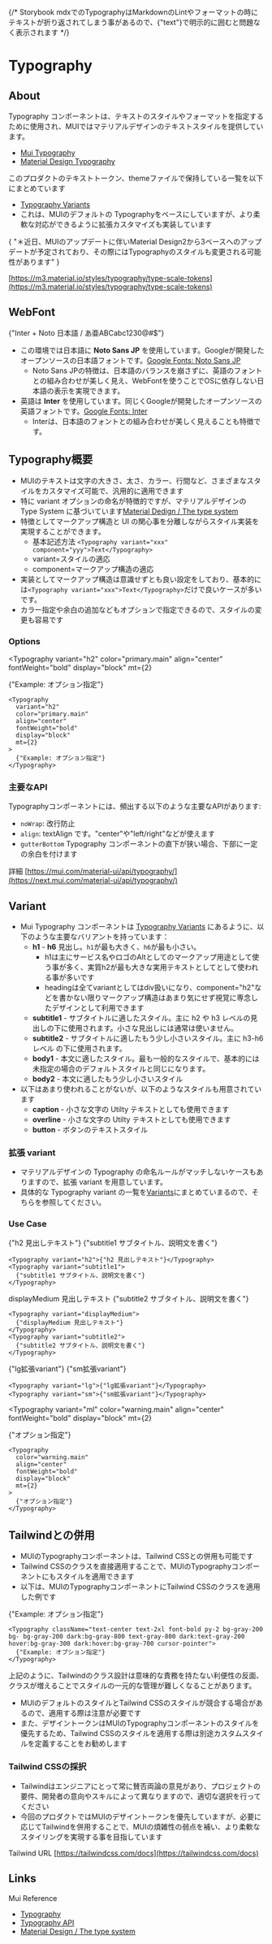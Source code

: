 
<Meta title="Tokens/Typography/Info" />

<ThemeProvider theme={theme}>
<Container>
{/* Storybook mdxでのTypographyはMarkdownのLintやフォーマットの時にテキストが折り返されてしまう事があるので、{"text"}で明示的に囲むと問題なく表示されます */}

# Typography

## About

Typography コンポーネントは、テキストのスタイルやフォーマットを指定するために使用され、MUIではマテリアルデザインのテキストスタイルを提供しています。

- [Mui Typography](https://mui.com/material-ui/react-typography/)
- [Material Design Typography](https://material.io/design/typography/the-type-system.html)

このプロダクトのテキストトークン、themeファイルで保持している一覧を以下にまとめています

- [Typography Variants](/story/tokens-typography--vatiants)
- これは、MUIのデフォルトの Typographyをベースにしていますが、より柔軟な対応ができるように拡張カスタマイズも実装しています

<Typography variant="sm" color="text.secondary">
  {
    "＊近日、MUIのアップデートに伴いMaterial Design2から3ベースへのアップデートが予定されており、その際にはTypographyのスタイルも変更される可能性があります"
  }
</Typography>

[https://m3.material.io/styles/typography/type-scale-tokens](https://m3.material.io/styles/typography/type-scale-tokens)

## WebFont

<Typography color={theme.palette.text.secondary} variant="xl">
  {"Inter + Noto 日本語 / あ亜ABCabc1230@#$"}
</Typography>

- この環境では日本語に **Noto Sans JP** を使用しています。Googleが開発したオープンソースの日本語フォントです。[Google Fonts: Noto Sans JP](https://fonts.google.com/specimen/Noto+Sans+JP)
  - Noto Sans JPの特徴は、日本語のバランスを崩さずに、英語のフォントとの組み合わせが美しく見え、WebFontを使うことでOSに依存しない日本語の表示を実現できます。
- 英語は **Inter** を使用しています。同じくGoogleが開発したオープンソースの英語フォントです。[Google Fonts: Inter](https://fonts.google.com/specimen/Inter)
  - Interは、日本語のフォントとの組み合わせが美しく見えることも特徴です。

## Typography概要

- MUIのテキストは文字の大きさ、太さ、カラー、行間など、さまざまなスタイルをカスタマイズ可能で、汎用的に適用できます
- 特に variant オプションの命名が特徴的ですが、マテリアルデザインの Type System に基づいています[Material Dedign / The type system](https://m2.material.io/design/typography/the-type-system.html#type-scale)
- 特徴としてマークアップ構造と UI の関心事を分離しながらスタイル実装を実現することができます。
  - 基本記述方法 `<Typography variant="xxx" component="yyy">Text</Typography>`
  - variant=スタイルの適応
  - component=マークアップ構造の適応
- 実装としてマークアップ構造は意識せずとも良い設定をしており、基本的には`<Typography variant="xxx">Text</Typography>`だけで良いケースが多いです。
- カラー指定や余白の追加などもオプションで指定できるので、スタイルの変更も容易です

### Options

<Typography
  variant="h2"
  color="primary.main"
  align="center"
  fontWeight="bold"
  display="block"
  mt={2}
>
  {"Example: オプション指定"}
</Typography>

```tsx
<Typography
  variant="h2"
  color="primary.main"
  align="center"
  fontWeight="bold"
  display="block"
  mt={2}
>
  {"Example: オプション指定"}
</Typography>
```

### 主要なAPI

Typographyコンポーネントには、頻出する以下のような主要なAPIがあります:

- <code>noWrap</code>: 改行防止
- <code>align</code>: textAlign です。"center"や"left/right"などが使えます
- <code>gutterBottom</code> Typography
  コンポーネントの直下が狭い場合、下部に一定の余白を付けます

詳細 [https://mui.com/material-ui/api/typography/](https://next.mui.com/material-ui/api/typography/)

## Variant

- Mui Typography コンポーネントは [Typography Variants](/story/tokens-typography--vatiants) にあるように、以下のような主要なバリアントを持っています：
  - **h1** - **h6** 見出し。`h1`が最も大きく、`h6`が最も小さい。
    - h1は主にサービス名やロゴのAltとしてのマークアップ用途として使う事が多く、実質h2が最も大きな実用テキストとしてとして使われる事が多いです
    - headingは全てvariantとしてはdiv扱いになり、component="h2"などを書かない限りマークアップ構造はあまり気にせず視覚に専念したデザインとして利用できます
  - **subtitle1** - サブタイトルに適したスタイル。主に h2 や h3 レベルの見出しの下に使用されます。小さな見出しには通常は使いません。
  - **subtitle2** - サブタイトルに適したもう少し小さいスタイル。主に h3-h6 レベル の下に使用されます。
  - **body1** - 本文に適したスタイル。最も一般的なスタイルで、基本的には未指定の場合のデフォルトスタイルと同じになります。
  - **body2** - 本文に適したもう少し小さいスタイル
- 以下はあまり使われることがないが、以下のようなスタイルも用意されています
  - **caption** - 小さな文字の Utilty テキストとしても使用できます
  - **overline** - 小さな文字の Utilty テキストとしても使用できます
  - **button** - ボタンのテキストスタイル

### 拡張 variant

- マテリアルデザインの Typography の命名ルールがマッチしないケースもありますので、拡張 variant を用意しています。
- 具体的な Typography variant の一覧を[Variants](/story/tokens-typography--vatiants)にまとめていまるので、そちらを参照してください。

### Use Case

<Box mt={3}>

<Typography variant="h2">{"h2 見出しテキスト"}</Typography>
<Typography variant="subtitle1">
  {"subtitle1 サブタイトル、説明文を書く"}
</Typography>
```tsx
<Typography variant="h2">{"h2 見出しテキスト"}</Typography>
<Typography variant="subtitle1">
  {"subtitle1 サブタイトル、説明文を書く"}
</Typography>
```

<Typography variant="displayMedium">displayMedium 見出しテキスト</Typography>
<Typography variant="subtitle2">
  {"subtitle2 サブタイトル、説明文を書く"}
</Typography>
```tsx
<Typography variant="displayMedium">
  {"displayMedium 見出しテキスト"}
</Typography>
<Typography variant="subtitle2">
  {"subtitle2 サブタイトル、説明文を書く"}
</Typography>
```

<Typography variant="lg">{"lg拡張variant"}</Typography>
<Typography variant="sm">{"sm拡張variant"}</Typography>
```tsx
<Typography variant="lg">{"lg拡張variant"}</Typography>
<Typography variant="sm">{"sm拡張variant"}</Typography>
```

<Typography
  variant="ml"
  color="warning.main"
  align="center"
  fontWeight="bold"
  display="block"
  mt={2}
>
  {"オプション指定"}
</Typography>
```tsx
<Typography
  color="warning.main"
  align="center"
  fontWeight="bold"
  display="block"
  mt={2}
>
  {"オプション指定"}
</Typography>
```

</Box>

## Tailwindとの併用

- MUIのTypographyコンポーネントは、Tailwind CSSとの併用も可能です
- Tailwind CSSのクラスを直接適用することで、MUIのTypographyコンポーネントにもスタイルを適用できます
- 以下は、MUIのTypographyコンポーネントにTailwind CSSのクラスを適用した例です

<Typography className="text-center text-2xl font-bold py-2 bg-gray-200 bg- bg-gray-200 dark:bg-gray-800 text-gray-800 dark:text-gray-200 hover:bg-gray-300 dark:hover:bg-gray-700 cursor-pointer">
  {"Example: オプション指定"}
</Typography>

```tsx
<Typography className="text-center text-2xl font-bold py-2 bg-gray-200 bg- bg-gray-200 dark:bg-gray-800 text-gray-800 dark:text-gray-200 hover:bg-gray-300 dark:hover:bg-gray-700 cursor-pointer">
  {"Example: オプション指定"}
</Typography>
```

上記のように、Tailwindのクラス設計は意味的な責務を持たない利便性の反面、クラスが増えることでスタイルの一元的な管理が難しくなることがあります。

- MUIのデフォルトのスタイルとTailwind CSSのスタイルが競合する場合があるので、適用する際は注意が必要です
- また、デザイントークンはMUIのTypographyコンポーネントのスタイルを優先するため、Tailwind CSSのスタイルを適用する際は別途カスタムスタイルを定義することをお勧めします

### Tailwind CSSの採択

- Tailwindはエンジニアにとって常に賛否両論の意見があり、プロジェクトの要件、開発者の意向やスキルによって異なりますので、適切な選択を行ってください
- 今回のプロダクトではMUIのデザイントークンを優先していますが、必要に応じてTailwindを併用することで、MUIの煩雑性の弱点を補い、より柔軟なスタイリングを実現する事を目指しています

Tailwind URL [https://tailwindcss.com/docs](https://tailwindcss.com/docs)

## Links

Mui Reference

- [Typography](https://mui.com/components/typography/)
- [Typography API](https://mui.com/api/typography/)
- [Material Design / The type system](https://material.io/design/typography/the-type-system.html)

</Container>
</ThemeProvider>
